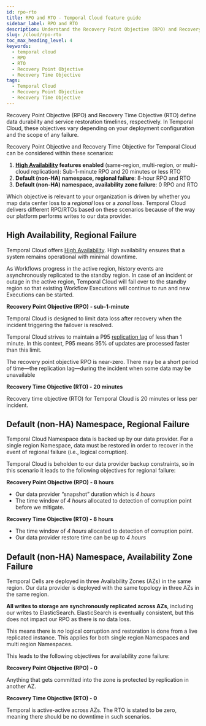 ```yaml
---
id: rpo-rto
title: RPO and RTO - Temporal Cloud feature guide
sidebar_label: RPO and RTO
description: Understand the Recovery Point Objective (RPO) and Recovery Time Objective (RTO) in Temporal Cloud.
slug: /cloud/rpo-rto
toc_max_heading_level: 4
keywords:
  - temporal cloud
  - RPO
  - RTO
  - Recovery Point Objective
  - Recovery Time Objective
tags:
  - Temporal Cloud
  - Recovery Point Objective 
  - Recovery Time Objective
---
```



Recovery Point Objective (RPO) and Recovery Time Objective (RTO) define data durability and service restoration timelines, respectively.
In Temporal Cloud, these objectives vary depending on your deployment configuration and the scope of any failure.

Recovery Point Objective and Recovery Time Objective for Temporal Cloud can be considered within these scenarios:

1. **[High Availability](/cloud/high-availability) features enabled** (same-region, multi-region, or multi-cloud replication): Sub-1-minute RPO and 20 minutes or less RTO
2. **Default (non-HA) namespace, regional failure**: 8-hour RPO and RTO
3. **Default (non-HA) namespace, availability zone failure**: 0 RPO and RTO

Which objective is relevant to your organization is driven by whether you map data center loss to a _regional_ loss or a _zonal_ loss.
Temporal Cloud delivers different RPO/RTOs based on these scenarios because of the way our platform performs writes to our data provider.

## High Availability, Regional Failure

Temporal Cloud offers [High Availability](/cloud/high-availability).
High availability ensures that a system remains operational with minimal downtime.

As Workflows progress in the active region, history events are asynchronously replicated to the standby region.
In case of an incident or outage in the active region, Temporal Cloud will fail over to the standby region so that existing Workflow Executions will continue to run and new Executions can be started.

**Recovery Point Objective (RPO) - sub-1-minute**

Temporal Cloud is designed to limit data loss after recovery when the incident triggering the failover is resolved.

Temporal Cloud strives to maintain a P95 [replication lag](/cloud/high-availability/monitoring#replication-lag-metric) of less than 1 minute.
In this context, P95 means 95% of updates are processed faster than this limit.

The recovery point objective RPO is near-zero.
There may be a short period of time—the replication lag—during the incident when some data may be unavailable

**Recovery Time Objective (RTO) - 20 minutes**

Recovery time objective (RTO) for Temporal Cloud is 20 minutes or less per incident.

## Default (non-HA) Namespace, Regional Failure

Temporal Cloud Namespace data is backed up by our data provider.
For a single region Namespace, data must be restored in order to recover in the event of regional failure (i.e., logical corruption).

Temporal Cloud is beholden to our data provider backup constraints, so in this scenario it leads to the following objectives for regional failure:

**Recovery Point Objective (RPO) - 8 hours**

- Our data provider “snapshot” duration which is _4 hours_
- The time window of _4 hours_ allocated to detection of corruption point before we mitigate.

**Recovery Time Objective (RTO) - 8 hours**

- The time window of _4 hours_ allocated to detection of corruption point.
- Our data provider restore time can be up to _4 hours_

## Default (non-HA) Namespace, Availability Zone Failure

Temporal Cells are deployed in three Availability Zones (AZs) in the same region.
Our data provider is deployed with the same topology in three AZs in the same region.

**All writes to storage are synchronously replicated across AZs**, including our writes to ElasticSearch.
ElasticSearch is eventually consistent, but this does not impact our RPO as there is no data loss.

This means there is _no_ logical corruption and restoration is done from a live replicated instance.
This applies for both single region Namespaces and multi region Namespaces.

This leads to the following objectives for availability zone failure:

**Recovery Point Objective (RPO) - 0**

Anything that gets committed into the zone is protected by replication in another AZ.

**Recovery Time Objective (RTO) - 0**

Temporal is active-active across AZs.
The RTO is stated to be zero, meaning there should be no downtime in such scenarios.

